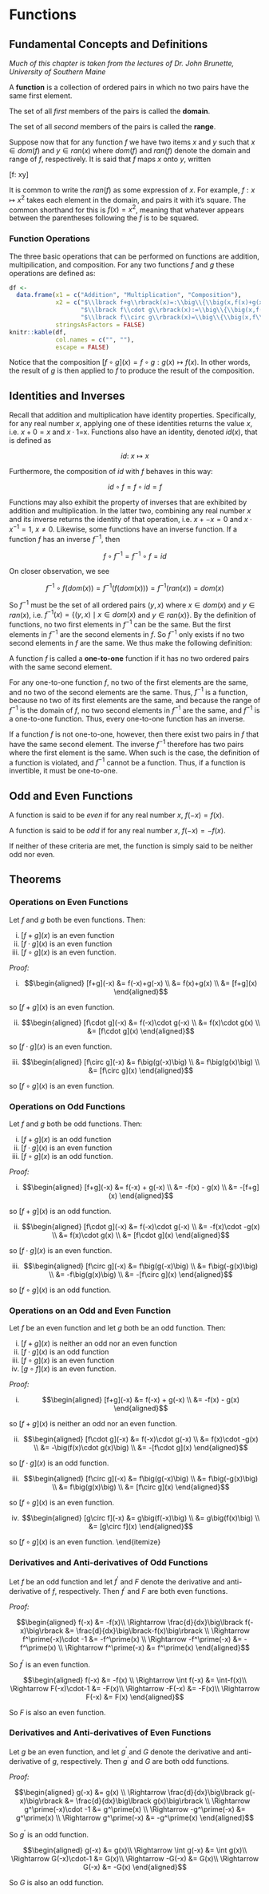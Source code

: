 # Functions

## Fundamental Concepts and Definitions

_Much of this chapter is taken from the lectures of Dr. John Brunette, University of Southern Maine _

A **function** is a collection of ordered pairs in which no two pairs have the same first element.

The set of all _first_ members of the pairs is called the **domain**.

The set of all _second_ members of the pairs is called the **range**.

Suppose now that for any function $f$ we have two items $x$ and $y$ such that $x\in dom(f)$ and $y\in ran(x)$  where $dom(f)$ and $ran(f)$ denote the domain and range of $f$, respectively.  It is said that $f$ maps $x$ onto $y$, written

\[f:\ x\mapsto y\]

It is common to write the $ran(f)$ as some expression of $x$.  For example, $f: x\mapsto x^2$ takes each element in the domain, and pairs it with it's square.  The common shorthand for this is $f(x)=x^2$, meaning that whatever appears between the parentheses following the $f$ is to be squared.

### Function Operations

The three basic operations that can be performed on functions are addition, multipilication, and composition.  For any two functions $f$ and $g$ these operations are defined as:
<!--
|                |      |
|----------------|------|
| Addition       | $$\lbrack f+g\rbrack(x)=:\big\{\big(x,f(x)+g(x)\big)\mid x\in dom(f)\cap dom(g)\big\}$$      |
| Multiplication |  $$\lbrack f\cdot g\rbrack(x):=\big\{\big(x,f(x)\cdot g(x)\big) \mid x\in dom(f)\cap dom(g)\big\}$$     |
| Composition    | $$\lbrack f\circ g\rbrack(x)=\big\{\big(x,f\big(g(x)\big) \mid x\in dom(g)$$ and  $$g(x)\in dom(f)\big\}$$      |
-->

```r
df <- 
  data.frame(x1 = c("Addition", "Multiplication", "Composition"),
             x2 = c("$\\lbrack f+g\\rbrack(x)=:\\big\\{\\big(x,f(x)+g(x)\\big)\\mid x\\in dom(f)\\cap dom(g)\\big\\}$",
                    "$\\lbrack f\\cdot g\\rbrack(x):=\\big\\{\\big(x,f(x)\\cdot g(x)\\big) \\mid x\\in dom(f)\\cap dom(g)\\big\\}$",
                    "$\\lbrack f\\circ g\\rbrack(x)=\\big\\{\\big(x,f\\big(g(x)\\big) \\mid x\\in dom(g)$ and  $g(x)\\in dom(f)\\big\\}$"),
             stringsAsFactors = FALSE)
knitr::kable(df, 
             col.names = c("", ""),
             escape = FALSE)
```



Notice that the composition $\lbrack f\circ g\rbrack(x)=f \circ g: g(x)\mapsto f(x)$.  In other words, the result of $g$ is then applied to $f$ to produce the result of the composition.


## Identities and Inverses

Recall that addition and multiplication have identity properties.  Specifically, for any real number $x$, applying one of these identities returns the value $x$, i.e. $x+0=x$ and $x\cdot 1$=x.  Functions also have an identity, denoted $id(x)$, that is defined as

$$id:\ x\mapsto x$$

Furthermore, the composition of $id$ with $f$ behaves in this way:

$$id\circ f=f\circ id=f$$

Functions may also exhibit the property of inverses that are exhibited by addition and multiplication.  In the latter two, combining any real number $x$ and its inverse returns the identity of that operation, i.e. $x+-x=0$ and $x\cdot x^{-1}=1,\ x\neq 0$.  Likewise, some functions have an inverse function.  If a function $f$ has an inverse $f^{-1}$, then

$$f\circ f^{-1}=f^{-1}\circ f=id$$

On closer observation, we see 

$$f^{-1}\circ f\big(dom(x)\big)=f^{-1}\Big(f\big(dom(x)\big)\Big)=f^{-1}\big(ran(x)\big)=dom(x)$$

So $f^{-1}$ must be the set of all ordered pairs $(y,x)$ where $x\in dom(x)$ and $y\in ran(x)$, i.e. $f^{-1}(x)=\{(y,x) \mid x\in dom(x)$ and $y\in ran(x)\}$.  By the definition of functions, no two first elements in $f^{-1}$ can be the same.  But the first elements in $f^{-1}$ are the second elements in $f$.  So $f^{-1}$ only exists if no two second elements in $f$ are the same.  We thus make the following definition:

A function $f$ is called a **one-to-one** function if it has no two ordered pairs with the same second element.

For any one-to-one function $f$, no two of the first elements are the same, and no two of the second elements are the same.  Thus, $f^{-1}$ is a function, because no two of its first elements are the same, and because the range of $f^{-1}$ is the domain of $f$, no two second elements in $f^{-1}$ are the same, and $f^{-1}$ is a one-to-one function.  Thus, every one-to-one function has an inverse.

If a function $f$ is not one-to-one, however, then there exist two pairs in $f$ that have the same second element.  The inverse $f^{-1}$ therefore has two pairs where the first element is the same.  When such is the case, the definition of a function is violated, and $f^{-1}$ cannot be a function.  Thus, if a function is invertible, it must be one-to-one.


## Odd and Even Functions

A function is said to be _even_ if for any real number $x,\ f(-x)=f(x)$.

A function is said to be _odd_ if for any real number $x,\ f(-x)=-f(x)$.

If neither of these criteria are met, the function is simply said to be neither odd nor even.


## Theorems


### Operations on Even Functions

Let $f$ and $g$ both be even functions.  Then:

i.   $[f+g](x)$ is an even function
ii.  $[f\cdot g](x)$ is an even function
iii. $[f\circ g](x)$ is an even function.

_Proof:_

i. $$\begin{aligned}
     [f+g](-x)
        &= f(-x)+g(-x) \\
	      &= f(x)+g(x) \\
	      &= [f+g](x)
	 \end{aligned}$$

so $[f+g](x)$ is an even function.


ii. $$\begin{aligned}
      [f\cdot g](-x)
        &= f(-x)\cdot g(-x) \\
	      &= f(x)\cdot g(x) \\
	      &= [f\cdot g](x)
	  \end{aligned}$$
	  
so $[f\cdot g](x)$ is an even function.

iii. $$\begin{aligned}
      [f\circ g](-x)
        &= f\big(g(-x)\big) \\
	      &= f\big(g(x)\big) \\
	      &= [f\circ g](x)
	   \end{aligned}$$
	   
so $[f\circ g](x)$ is an even function.



### Operations on Odd Functions

Let $f$ and $g$ both be odd functions.  Then:

i.   $[f+g](x)$ is an odd function
ii.  $[f\cdot g](x)$ is an even function
iii. $[f\circ g](x)$ is an odd function.

_Proof:_

i. $$\begin{aligned} 
    [f+g](-x)
      &= f(-x) + g(-x) \\
	    &= -f(x) - g(x) \\
	    &= -[f+g](x)
	 \end{aligned}$$
	 
so $[f+g](x)$ is an odd function.

ii. $$\begin{aligned}
      [f\cdot g](-x)
        &= f(-x)\cdot g(-x) \\
	      &= -f(x)\cdot -g(x) \\
	      &= f(x)\cdot g(x) \\
	      &= [f\cdot g](x)
	   \end{aligned}$$
	   
so $[f\cdot g](x)$ is an even function.

iii. $$\begin{aligned}
      [f\circ g](-x)
        &= f\big(g(-x)\big) \\
	      &= f\big(-g(x)\big) \\
	      &= -f\big(g(x)\big) \\
	      &= -[f\circ g](x)
	   \end{aligned}$$
	   
so $[f\circ g](x)$ is an odd function.



### Operations on an Odd and Even Function

Let $f$ be an even function and let $g$ both be an odd function.  Then:

i.   $[f+g](x)$ is neither an odd nor an even function
ii.  $[f\cdot g](x)$ is an odd function
iii. $[f\circ g](x)$ is an even function
iv.  $[g\circ f](x)$ is an even function.

_Proof:_

i. $$\begin{aligned}
    [f+g](-x)
      &= f(-x) + g(-x) \\
	    &= -f(x) - g(x)
	 \end{aligned}$$
 
so $[f+g](x)$ is neither an odd nor an even function.

ii. $$\begin{aligned}
      [f\cdot g](-x)
        &= f(-x)\cdot g(-x) \\
	      &= f(x)\cdot -g(x) \\
	      &= -\big(f(x)\cdot g(x)\big) \\
	      &= -[f\cdot g](x)
	   \end{aligned}$$
	   
so $[f\cdot g](x)$ is an odd function.

iii. $$\begin{aligned}
      [f\circ g](-x)
        &= f\big(g(-x)\big) \\
	      &= f\big(-g(x)\big) \\
	      &= f\big(g(x)\big) \\
	      &= [f\circ g](x)
	   \end{aligned}$$

so $\lbrack f\circ g\rbrack(x)$ is an even function.

iv. $$\begin{aligned}
      [g\circ f](-x)
        &= g\big(f(-x)\big) \\
	      &= g\big(f(x)\big) \\
	      &= [g\circ f](x)
	   \end{aligned}$$

so $\lbrack f\circ g\rbrack(x)$ is an even function.
\end{itemize}



### Derivatives and Anti-derivatives of Odd Functions

Let $f$ be an odd function and let $f^\prime$ and $F$ denote the derivative and anti-derivative of $f$, respectively.  Then $f^\prime$ and $F$ are both even functions.

_Proof:_

$$\begin{aligned}
  f(-x) &= -f(x)\\
\Rightarrow \frac{d}{dx}\big\lbrack f(-x)\big\rbrack
		&= \frac{d}{dx}\big\lbrack-f(x)\big\rbrack \\
\Rightarrow f^\prime(-x)\cdot -1 
    &= -f^\prime(x) \\
\Rightarrow -f^\prime(-x) 
    &= -f^\prime(x) \\
\Rightarrow f^\prime(-x) 
    &= f^\prime(x)
\end{aligned}$$

So $f^\prime$ is an even function.

$$\begin{aligned}
f(-x)                    &= -f(x) \\
\Rightarrow \int f(-x)   &= \int-f(x)\\
\Rightarrow F(-x)\cdot-1 &= -F(x)\\
\Rightarrow -F(-x)       &= -F(x)\\
\Rightarrow F(-x)        &= F(x)
\end{aligned}$$

So $F$ is also an even function.\ \ \rule{.05in}{.05in}




### Derivatives and Anti-derivatives of Even Functions

Let $g$ be an even function, and let $g^\prime$ and $G$ denote the derivative and anti-derivative of $g$, respectively.  Then $g^\prime$ and $G$ are both odd functions.

_Proof:_

$$\begin{aligned}
g(-x) &= g(x) \\
\Rightarrow \frac{d}{dx}\big\lbrack g(-x)\big\rbrack
		&= \frac{d}{dx}\big\lbrack g(x)\big\rbrack \\
\Rightarrow g^\prime(-x)\cdot -1 
    &= g^\prime(x) \\
\Rightarrow -g^\prime(-x) 
    &= g^\prime(x) \\
\Rightarrow g^\prime(-x) 
    &= -g^\prime(x)
\end{aligned}$$

So $g^\prime$ is an odd function.

$$\begin{aligned}
g(-x)                    &= g(x)\\
\Rightarrow \int g(-x)   &= \int g(x)\\
\Rightarrow G(-x)\cdot-1 &= G(x)\\
\Rightarrow -G(-x)       &= G(x)\\
\Rightarrow G(-x)        &= -G(x)
\end{aligned}$$

So $G$ is also an odd function.

